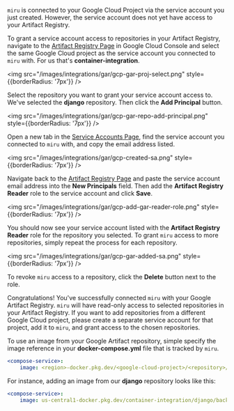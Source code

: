 `miru` is connected to your Google Cloud Project via the service account you just created. However, the service account does not yet have access to your Artifact Registry.

To grant a service account access to repositories in your Artifact Registry, navigate to the [Artifact Registry Page](https://console.cloud.google.com/projectselector2/artifacts) in Google Cloud Console and select the same Google Cloud project as the service account you connected to `miru` with. For us that's **container-integration**.

<img src="/images/integrations/gar/gcp-gar-proj-select.png" style={{borderRadius: '7px'}} />

Select the repository you want to grant your service account access to. We've selected the **django** repository. Then click the **Add Principal** button.

<img src="/images/integrations/gar/gcp-gar-repo-add-principal.png" style={{borderRadius: '7px'}} />

Open a new tab in the [Service Accounts Page](https://console.cloud.google.com/projectselector2/iam-admin/serviceaccounts), find the service account you connected to `miru` with, and copy the email address listed.

<img src="/images/integrations/gar/gcp-created-sa.png" style={{borderRadius: '7px'}} />

Navigate back to the [Artifact Registry Page](https://console.cloud.google.com/projectselector2/artifacts) and paste the service account email address into the **New Principals** field. Then add the **Artifact Registry Reader** role to the service account and click **Save**.

<img src="/images/integrations/gar/gcp-add-gar-reader-role.png" style={{borderRadius: '7px'}} />

You should now see your service account listed with the **Artifact Registry Reader** role for the repository you selected. To grant `miru` access to more repositories, simply repeat the process for each repository. 

<img src="/images/integrations/gar/gcp-gar-added-sa.png" style={{borderRadius: '7px'}} />

To revoke `miru` access to a repository, click the **Delete** button next to the role.

Congratulations! You've successfully connected `miru` with your Google Artifact Registry. `miru` will have read-only access to selected repositories in your Artifact Registry. If you want to add repositories from a different Google Cloud project, please create a separate service account for that project, add it to `miru`, and grant access to the chosen repositories. 

To use an image from your Google Artifact repository, simple specify the image reference in your **docker-compose.yml** file that is tracked by `miru`.

```yaml
<compose-service>:
    image: <region>-docker.pkg.dev/<google-cloud-project>/<repository>/<image>:<tag>
```

For instance, adding an image from our **django** repository looks like this:

```yaml
<compose-service>:
    image: us-central1-docker.pkg.dev/container-integration/django/backend:latest
```
